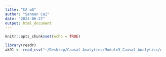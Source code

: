 ```yaml
---
title: "CA w5"
author: "Sennan Cai"
date: "2024-06-27"
output: html_document
---
```


```r
knitr::opts_chunk$set(echo = TRUE)
```

```r
library(readr)
ak91 <- read_csv("~/Desktop/Causal Analytics/Module3_Causal_Analytics/w5/ak91.csv")
```

